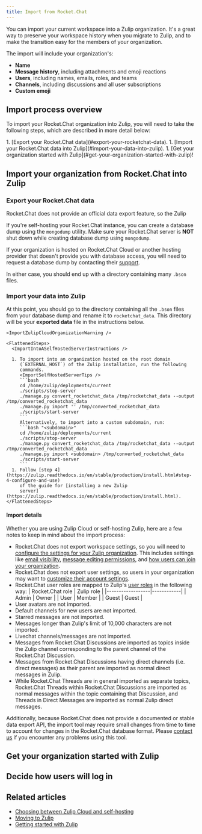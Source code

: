 ```yaml
---
title: Import from Rocket.Chat
---
```





You can import your current workspace into a Zulip organization. It's a great
way to preserve your workspace history when you migrate to Zulip, and to make
the transition easy for the members of your organization.

The import will include your organization's:

* **Name**
* **Message history**, including attachments and emoji reactions
* **Users**, including names, emails, roles, and teams
* **Channels**, including discussions and all user subscriptions
* **Custom emoji**

## Import process overview

To import your Rocket.Chat organization into Zulip, you will need to take the
following steps, which are described in more detail below:

<Steps>
  1. [Export your Rocket.Chat data](#export-your-rocketchat-data).
  1. [Import your Rocket.Chat data into Zulip](#import-your-data-into-zulip).
  1. [Get your organization started with Zulip](#get-your-organization-started-with-zulip)!
</Steps>

## Import your organization from Rocket.Chat into Zulip

### Export your Rocket.Chat data

Rocket.Chat does not provide an official data export feature, so the Zulip

If you're self-hosting your Rocket.Chat instance, you can create a
database dump using the `mongodump` utility. Make sure your Rocket.Chat
server is **NOT** shut down while creating database dump using `mongodump`.

If your organization is hosted on Rocket.Chat Cloud or another hosting
provider that doesn't provide you with database access, you will need
to request a database dump by contacting their
[support](https://docs.rocket.chat/resources/frequently-asked-questions/cloud-faqs#data-export).

In either case, you should end up with a directory containing many
`.bson` files.

### Import your data into Zulip

<ImportYourDataIntoZulip />

At this point, you should go to the directory containing all the `.bson` files
from your database dump and rename it to `rocketchat_data`. This directory will
be your **exported data** file in the instructions below.

<Tabs>
  <TabItem label="Zulip Cloud">
    <ImportIntoAZulipCloudOrganization />

    <ImportZulipCloudOrganizationWarning />
  </TabItem>

  <TabItem label="Self hosting">
    <ImportIntoASelfHostedServerDescription />

    <FlattenedSteps>
      <ImportIntoASelfHostedServerInstructions />

      1. To import into an organization hosted on the root domain
         (`EXTERNAL_HOST`) of the Zulip installation, run the following
         commands.
         <ImportSelfHostedServerTips />
         ```bash
         cd /home/zulip/deployments/current
         ./scripts/stop-server
         ./manage.py convert_rocketchat_data /tmp/rocketchat_data --output /tmp/converted_rocketchat_data
         ./manage.py import '' /tmp/converted_rocketchat_data
         ./scripts/start-server
         ```
         Alternatively, to import into a custom subdomain, run:
         ```bash "<subdomain>"
         cd /home/zulip/deployments/current
         ./scripts/stop-server
         ./manage.py convert_rocketchat_data /tmp/rocketchat_data --output /tmp/converted_rocketchat_data
         ./manage.py import <subdomain> /tmp/converted_rocketchat_data
         ./scripts/start-server
         ```
      1. Follow [step 4](https://zulip.readthedocs.io/en/stable/production/install.html#step-4-configure-and-use)
         of the guide for [installing a new Zulip
         server](https://zulip.readthedocs.io/en/stable/production/install.html).
    </FlattenedSteps>
  </TabItem>
</Tabs>

#### Import details

Whether you are using Zulip Cloud or self-hosting Zulip, here are a few notes to
keep in mind about the import process:

* Rocket.Chat does not export workspace settings, so you will need to [configure
  the settings for your Zulip organization](/help/customize-organization-settings).
  This includes settings like [email
  visibility](/help/configure-email-visibility),
  [message editing permissions](/help/restrict-message-editing-and-deletion),
  and [how users can join your organization](/help/restrict-account-creation).
* Rocket.Chat does not export user settings, so users in your organization may
  want to [customize their account settings](/help/getting-started-with-zulip).
* Rocket.Chat user roles are mapped to Zulip's [user
  roles](/help/user-roles) in the following way:
  | Rocket.Chat role | Zulip role |
  |------------------|------------|
  | Admin            | Owner      |
  | User             | Member     |
  | Guest            | Guest      |
* User avatars are not imported.
* Default channels for new users are not imported.
* Starred messages are not imported.
* Messages longer than Zulip's limit of 10,000 characters are not
  imported.
* Livechat channels/messages are not imported.
* Messages from Rocket.Chat Discussions are imported as topics
  inside the Zulip channel corresponding to the parent channel of the
  Rocket.Chat Discussion.
* Messages from Rocket.Chat Discussions having direct channels
  (i.e. direct messages) as their parent are imported as normal
  direct messages in Zulip.
* While Rocket.Chat Threads are in general imported as separate
  topics, Rocket.Chat Threads within Rocket.Chat Discussions are
  imported as normal messages within the topic containing that
  Discussion, and Threads in Direct Messages are imported as normal
  Zulip direct messages.

Additionally, because Rocket.Chat does not provide a documented or
stable data export API, the import tool may require small changes from
time to time to account for changes in the Rocket.Chat database
format.  Please [contact us](/help/contact-support) if you encounter
any problems using this tool.

## Get your organization started with Zulip

<ImportGetYourOrganizationStarted />

## Decide how users will log in

<ImportHowUsersWillLogIn />

## Related articles

* [Choosing between Zulip Cloud and self-hosting](/help/zulip-cloud-or-self-hosting)
* [Moving to Zulip](/help/moving-to-zulip)
* [Getting started with Zulip](/help/getting-started-with-zulip)
